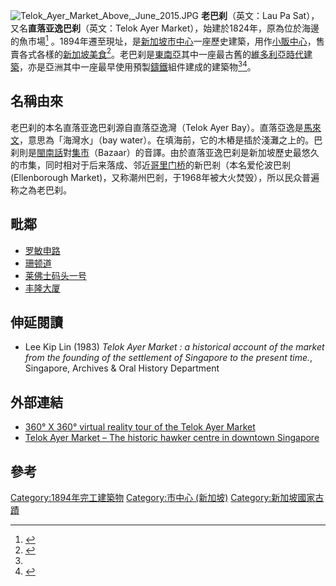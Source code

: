{{Infobox building
| name = 老巴刹
| location = 萊佛士碼頭18號
| image = Lau_Pa_Sat.JPG
| image_size = 250px
| caption = 
| area = 
| coordinates = {{Coord|1.280629|103.850396|format=dms|display=inline,title}}
| completion_date = {{Start date and age|df=yes|1894|3|1}}
| architect =
| architecture = 
| governing_body = [[國家文物局_(新加坡)|國家文物局]]
| embedded       = {{designation list|embed=yes|designation1=Singapore|designation1_date={{Start date and age|df=yes|2003|2|10}}}}
}}
[[Image:Telok_Ayer_Market_Above,_June_2015.JPG|thumb]]
'''老巴刹'''（英文：Lau Pa Sat），又名'''直落亚逸巴刹'''（英文：Telok Ayer Market），始建於1824年，原為位於海邊的魚市場<ref name="kiplin">{{cite book|title= Telok Ayer market: a historical account of the market from the founding of the settlement of Singapore to the present time|author=Kip Lin Lee |publisher=Archives & Oral History Dept., Singapore|date= 1983 }}</ref> 。1894年遷至現址，是[[新加坡|新加坡]][[市中心_(新加坡)|市中心]]一座歷史建築，用作[[小販中心|小販中心]]，售賣各式各樣的[[新加坡飲食|新加坡美食]]<ref>{{cite web |url=http://eresources.nlb.gov.sg/infopedia/articles/SIP_179_2005-01-19.html |title=Robinson Road |work=Singapore Infopedia |publisher=National Library Board |access-date=2020-08-17 |archive-date=2021-05-02 |archive-url=https://web.archive.org/web/20210502061445/https://eresources.nlb.gov.sg/infopedia/articles/SIP_179_2005-01-19.html |dead-url=no }}</ref>。老巴刹是[[東南亞|東南亞]]其中一座最古舊的[[維多利亞時代建築|維多利亞時代建築]]，亦是亞洲其中一座最早使用預製[[鑄鐵|鑄鐵]]組件建成的建築物<ref name="kiplin"/><ref>{{cite book |url= https://books.google.com/books?id=3taIAAAAQBAJ&pg=PA24&lpg=PA24 |title=Heritage Places of Singapore |author= Wan Meng Hao |publisher=Cavendish Square Publishing|isbn=9789814312950 |page=24 }}</ref>。

== 名稱由來 ==
老巴刹的本名直落亚逸巴刹源自直落亞逸灣（Telok Ayer Bay）。直落亞逸是[[馬來文|馬來文]]，意思為「海灣水」（bay water）。在填海前，它的木樁是插於淺灘之上的。巴刹則是[[閩南話|閩南話]]對[[巴剎|集市]]（Bazaar）的音譯。由於直落亚逸巴刹是新加坡歷史最悠久的市集，同时相对于后来落成、邻近[[哥里门桥|哥里门桥]]的新巴剎（本名爱伦波巴剎 (Ellenborough Market)，又称潮州巴剎，于1968年被大火焚毁），所以民众普遍称之為老巴刹。

== 毗鄰 ==
* [[罗敏申路|罗敏申路]]
* [[珊顿道|珊顿道]]
* [[莱佛士码头一号|莱佛士码头一号]]
* [[丰隆大厦|丰隆大厦]]

== 伸延閱讀 ==
* Lee Kip Lin (1983) ''Telok Ayer Market : a historical account of the market from the founding of the settlement of Singapore to the present time.'', Singapore, Archives & Oral History Department

== 外部連結 ==
{{Library resources box
 |onlinebooks=no
 |by=no
 }}
{{Commons category|Lau Pa Sat}}

*[https://web.archive.org/web/20130710173028/http://www.singaporevr.com/vrs/LauPaSat/LauPaSat.html 360° X 360° virtual reality tour of the Telok Ayer Market]
*[http://www.nomadicnotes.com/travel-blog/telok-ayer-market-singapore/ Telok Ayer Market – The historic hawker centre in downtown Singapore] {{Wayback|url=http://www.nomadicnotes.com/travel-blog/telok-ayer-market-singapore/ |date=20161005083514 }}

== 參考 ==
{{reflist}}

[[Category:1894年完工建築物|Category:1894年完工建築物]]
[[Category:市中心_(新加坡)|Category:市中心 (新加坡)]]
[[Category:新加坡國家古蹟|Category:新加坡國家古蹟]]